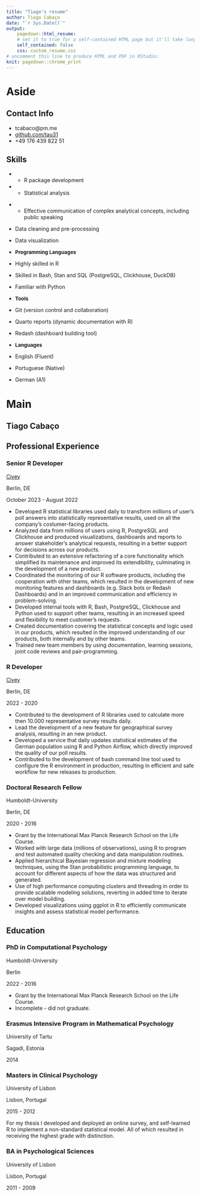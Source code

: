 ```yaml
---
title: "Tiago's resume"
author: Tiago Cabaço
date: "`r Sys.Date()`"
output:
    pagedown::html_resume:
    # set it to true for a self-contained HTML page but it'll take longer to render
    self_contained: false
    css: custom_resume.css
# uncomment this line to produce HTML and PDF in RStudio:
knit: pagedown::chrome_print
---
```


Aside
================================================================================


Contact Info {#contact}
--------------------------------------------------------------------------------

- <i class="fa fa-envelope"></i> tcabaco@pm.me
- <i class="fa fa-github"></i> [github.com/tau31](https://github.com/tau31)
- <i class="fa fa-phone"></i> +49 176 439 822 51


Skills {#skills}
--------------------------------------------------------------------------------
<!-- - <span style = "font-size:8pt">(Legend: </span> -->
<!-- <span style="font-size: 8pt; text-decoration:underline; text-decoration-color: #3491b4">Self-taught</span>  -->
<!-- <span style="font-size: 8pt">/</span>  -->
<!-- <span style="font-size: 8pt; text-decoration:underline; text-decoration-color: #b47d34">Mentored</span> -->
<!-- <span style = "font-size:8pt">)</span> -->

- - R package development

- - Statistical analysis

<!-- - - <span style="text-decoration:underline; text-decoration-color: #b47d34">Bayesian inference</span> -->

<!-- - - <span style="text-decoration:underline; text-decoration-color: #b47d34">Probabilistic programming</span> -->
<!-- - Probabilistic programming -->

- - Effective communication of complex analytical concepts, including public speaking

<!-- - - <span style="text-decoration:underline; text-decoration-color: #3491b4">Data cleaning</span>  -->
<!-- and <span style="text-decoration:underline; text-decoration-color: #3491b4">pre-processing</span> -->
- Data cleaning and pre-processing

<!-- - - <span style="text-decoration:underline; text-decoration-color: #3491b4">Data visualization</span> -->
- Data visualization

- <span style="font-size:10pt">**Programming Languages**</span>

<!-- - Highly skilled in <span style="text-decoration:underline; text-decoration-color: #3491b4">R</span>, <span style="text-decoration:underline; text-decoration-color: #b47d34">Stan</span> and <span style="text-decoration:underline; text-decoration-color: #3491b4">Latex</span> -->

- Highly skilled in R 

<!-- - Skilled in <span style="text-decoration:underline; text-decoration-color: #3491b4">Bash</span> and PostgreSQL -->

- Skilled in Bash, Stan and SQL (PostgreSQL, Clickhouse, DuckDB)

- Familiar with Python
<!-- Tools {#skills} -->
<!-- -------------------------------------------------------------------------------- -->

- <span style="font-size:10pt">**Tools**</span>

- Git (version control and collaboration)
- Quarto reports (dynamic documentation with R)
- Redash (dashboard building tool)

<!-- - <span style="text-decoration:underline; text-decoration-color: #3491b4">Git</span> (version control and collaboration)  -->
<!-- - <span style="text-decoration:underline; text-decoration-color: #3491b4">Quarto reports</span> (dynamic documentation with R) -->

<!-- Languages {#skills} -->
<!-- -------------------------------------------------------------------------------- -->

- <span style="font-size:10pt">**Languages**</span>

- English (Fluent)
- Portuguese (Native)
- German (A1)


Main 
================================================================================

Tiago Cabaço {#title}
--------------------------------------------------------------------------------
<!-- ### About me -->
<!-- I hold a Master degree in Psychology and I am a Data Scientist that uses tools like R, SQL, Python and Bash. -->

<!-- I enjoy the challenges of processing and exploring complex data, and I use statistics to  -->
<!-- uncover findings and insights. -->

<!-- I welcome the collaboration with colleagues and I am very driven to adjust to each audience when communicating -->
<!-- findings and results. -->

<!-- Being able to dive deep into new topics and learn new technologies, is something that is very dear to me.  -->

<!-- I am looking for an opportunity where I can use my skills to make a difference in people's life and in our society. -->

Professional Experience {data-icon=laptop}
--------------------------------------------------------------------------------

### Senior R Developer

[Civey](https://civey.com/) 

Berlin, DE

October 2023 - August 2022

- Developed R statistical libraries used daily to transform millions of user's poll 
answers into statistically representative results, used on all the company's costumer-facing products. 
- Analyzed data from millions of users using R, PostgreSQL and Clickhouse and produced visualizations, 
dashboards and reports to answer stakeholder's analytical requests, resulting in a better support for decisions 
across our products.
- Contributed to an extensive refactoring of a core functionality which
simplified its maintenance and improved its extendibility, culminating in the development of a new
product. 
- Coordinated the monitoring of our R software products, including the cooperation with 
other teams, which resulted in the development of new monitoring features and dashboards (e.g. Slack bots or 
Redash Dashboards) and in an improved communication and efficiency in problem-solving. 
- Developed internal tools with R, Bash, PostgreSQL, Clickhouse and Python used to support other teams,
resulting in an increased speed and flexibility to meet customer's requests. 
- Created documentation covering the statistical concepts and logic used in our products, which resulted in the 
improved understanding of our products, both internally and by other teams. 
- Trained new team members by using documentation, learning sessions, joint code reviews and 
pair-programming.

### R Developer

[Civey](https://civey.com/) 

Berlin, DE

2022 - 2020

- Contributed to the development of R libraries used to calculate more then 10.000 representative survey 
results daily.  
- Lead the development of a new feature for geographical survey analysis, resulting in an new product. 
- Developed a service that daily updates statistical estimates of the German population using R and Python Airflow, 
which directly improved the quality of our poll results.  
- Contributed to the development of bash command line tool used to configure the R environment in production, resulting 
in efficient and safe workflow for new releases to production.   

### Doctoral Research Fellow

Humboldt-University 

Berlin, DE

2020 - 2016

- Grant by the International Max Planck Research School on the Life Course.
- Worked with large data (millions of observations), using R to program and test automated quality checking and data manipulation routines.  
- Applied hierarchical Bayesian regression and mixture modeling techniques, using the Stan probabilistic programming language, to account for different aspects of how the data was structured and generated.
- Use of high performance computing clusters and threading in order to provide scalable modeling solutions, reverting in added time to iterate over model building. 
- Developed visualizations using ggplot in R to efficiently communicate insights and assess statistical model performance.

<!-- ### Research Trainee   -->

<!-- Psychological methods group -->

<!-- University of Amsterdam, NL -->

<!-- 2016 - 2015 -->

<!-- - Created, maintained an archival data base with historical events from the Psychometric Society, resulting in a publication.  -->
<!-- - Developed R based animated network visualizations of sequences of historical events.  -->


<!-- ### Telemarketer -->

<!-- Yourvoice Contact Solutions lda -->

<!-- Lisbon, Portugal -->

<!-- 2015 - 2014 -->

<!-- - Acquired a goal-orientation attitude and skills needed to work in a fast-paced and high pressure role, as demonstrated by being in the 'Top 5' employees for successive months. -->

<!-- ### Psychologist, intern -->

<!-- Center for Family  and Parental Support -->

<!-- Barreiro, Portugal -->

<!-- 2014 - 2013 -->

<!-- - Developed inter-disciplinary team work and project management skills by conducting community interventional events. -->


<!-- ### Research Consultant -->

<!-- Freelance -->

<!-- Lisbon, Portugal -->

<!-- 2014 - 2012 -->

<!-- - Consulted several research projects by supporting data analysis projects, and by conducting and translating structured interviews. -->


<!-- ### Librarian -->

<!-- Library of Psychology, University of Lisbon -->

<!-- Lisbon, Portugal -->

<!-- 2013 - 2012  -->

<!-- - Developed my communication and organizational skills, by being responsible for costumer care and for organizing storage repositories. -->


<!-- ### Research Assistant  -->

<!-- Cognitive psychology lab -->

<!-- University of Lisbon, Portugal -->

<!-- 2012 - 2011 -->

<!-- - Assisted ongoing research projects by doing data collection and literature review, resulting in an authored publication and development of project management skills. -->


<!-- ### Research Fellow -->

<!-- Grant by Amadeu Dias Foundation -->

<!-- Lisbon, Portugal -->

<!-- 2011 - 2010 -->

<!-- - Responsible for data collection, lab management and reporting. The project received the foundation's award for best social sciences project. -->



Education {data-icon=graduation-cap}
--------------------------------------------------------------------------------

### PhD in Computational Psychology

Humboldt-University

Berlin

2022 - 2016

- Grant by the International Max Planck Research School on the Life Course.
- Incomplete - did not graduate.

### Erasmus Intensive Program in Mathematical Psychology

University of Tartu

Sagadi, Estonia

2014


### Masters in Clinical Psychology

University of Lisbon

Lisbon, Portugal

2015 - 2012

For my thesis I developed and deployed an online survey, and self-learned R to implement a non-standard statistical model. All of which resulted in receiving the highest grade with distinction.  


### BA in Psychological Sciences

University of Lisbon

Lisbon, Portugal

2011 - 2009


<!-- Civic participation {data-icon=hands-helping}
--------------------------------------------------------------------------------

### Student representation

Graduate students representative

Berlin

2018 - 2017

- Agilized the communication between administration and students. 


### Elder Care

Elderly Care Home

Lisbon, Portugal

2014 - 2013

Supported physiotherapy sessions with the elderly.


### Student representation
Pedagogical Counsel

Faculty of Psychology, University of Lisbon

2013 - 2009

- As student body representative, I made the connection between students and faculty. 
- I was responsible for scheduling the exams for all courses and represented the faculty in an external evaluation process.  -->

<!-- ### Disaster Relief -->

<!-- Faculty of Psychology -->

<!-- University of Lisbon, Portugal -->

<!-- 2010 -->

<!-- - Organized a Goods Collection Campaign to support Madeira's population, when it was affected by disaster floods in February 2010. -->


<!-- ### Drug Addiction and Homelessness -->

<!-- Teen Challenge -->

<!-- Lisbon, Portugal -->

<!-- 2009 - 2006 -->

<!-- - Volunteered at the food and syringes delivery team. Organized and conducted community activities for children and elderly people in a disadvantaged neighborhood. -->

<!-- 
Publications {data-icon=file}
--------------------------------------------------------------------------------

- Wijsen, L. D., Borsboom, D.,  **Cabaço, T.**, & Heiser, W. J. (2019).  *An Academic Genealogy of Psychometric Society Presidents*. *Psychometrika*, *84*(2), 562-588.
- Almeida, J., Mahon, B. Z., Zapater-Raberov, V., Dziuba, A., **Cabaço, T.**, Marques, J. F., & Caramazza, A. (2014). Grasping with the eyes: *The role of elongation in visual recognition of manipulable objects. Cognitive, Affective, & Behavioral Neuroscience*, *14*(1), 319-335. -->
